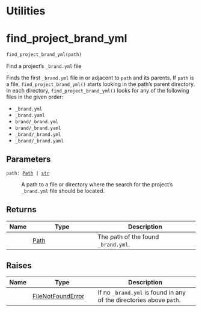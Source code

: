 # Utilities



# find_project_brand_yml { #brand_yml.find_project_brand_yml }

```python
find_project_brand_yml(path)
```

Find a project's `_brand.yml` file

Finds the first `_brand.yml` file in or adjacent to `path` and its parents.
If `path` is a file, `find_project_brand_yml()` starts looking in the path's
parent directory. In each directory, `find_project_brand_yml()` looks for
any of the following files in the given order:

* `_brand.yml`
* `_brand.yaml`
* `brand/_brand.yml`
* `brand/_brand.yaml`
* `_brand/_brand.yml`
* `_brand/_brand.yaml`

## Parameters {.doc-section .doc-section-parameters}

<code><span class="parameter-name">path</span><span class="parameter-annotation-sep">:</span> <span class="parameter-annotation">[Path](`pathlib.Path`) \| [str](`str`)</span></code>

:   A path to a file or directory where the search for the project's
    `_brand.yml` file should be located.

## Returns {.doc-section .doc-section-returns}

| Name   | Type                   | Description                         |
|--------|------------------------|-------------------------------------|
|        | [Path](`pathlib.Path`) | The path of the found `_brand.yml`. |

## Raises {.doc-section .doc-section-raises}

| Name   | Type                                     | Description                                                         |
|--------|------------------------------------------|---------------------------------------------------------------------|
|        | [FileNotFoundError](`FileNotFoundError`) | If no `_brand.yml` is found in any of the directories above `path`. |